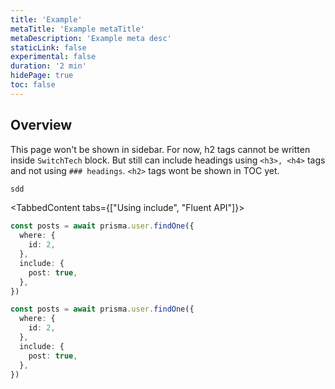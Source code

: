 ```yaml
---
title: 'Example'
metaTitle: 'Example metaTitle'
metaDescription: 'Example meta desc'
staticLink: false
experimental: false
duration: '2 min'
hidePage: true
toc: false
---
```


## Overview

This page won't be shown in sidebar. <FileWithIcon text="schema.ts" icon="file"/> For now, h2 tags cannot be written inside `SwitchTech` block. But still can include headings using `<h3>, <h4>` tags and not using `### headings`.
`<h2>` tags wont be shown in TOC yet.

```js
sdd
```

<TabbedContent tabs={["Using include", "Fluent API"]}>
<Tab>

```ts
const posts = await prisma.user.findOne({
  where: {
    id: 2,
  },
  include: {
    post: true,
  },
})
```

</Tab>
<Tab>

```ts
const posts = await prisma.user.findOne({
  where: {
    id: 2,
  },
  include: {
    post: true,
  },
})
```

</Tab>
</TabbedContent>
